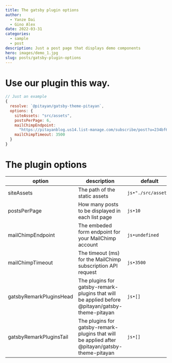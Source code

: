 ```yaml
---
title: The gatsby plugin options
author:
  - Yanze Dai
  - Gino Alex
date: 2022-03-31
categories:
  - sample
  - post
description: Just a post page that displays demo components
hero: images/demo_1.jpg
slug: posts/gatsby-plugin-options
---
```


# Use our plugin this way.

```js
// Just an example
{
  resolve: `@pitayan/gatsby-theme-pitayan`,
  options: {
    siteAssets: "src/assets",
    postsPerPage: 6,
    mailChimpEndpoint:
      "https://pitayanblog.us14.list-manage.com/subscribe/post?u=234bf6777b76872feb7d92a68&amp;id=27fad95f3b",
    mailChimpTimeout: 3500
  }
}
```

# The plugin options

| option                  | description                                                                                     | default             |
|-------------------------|-------------------------------------------------------------------------------------------------|---------------------|
| siteAssets              | The path of the static assets                                                                   | `js•"./src/assets"` |
| postsPerPage            | How many posts to be displayed in each list page                                                | `js•10`             |
| mailChimpEndpoint       | The embeded form endpoint for your MailChimp account                                            | `js•undefined`      |
| mailChimpTimeout        | The timeout (ms) for the MailChimp subscription API request                                     | `js•3500`           |
| gatsbyRemarkPluginsHead | The plugins for gatsby-remark-plugins that will be applied before @pitayan/gatsby-theme-pitayan | `js•[]`             |
| gatsbyRemarkPluginsTail | The plugins for gatsby-remark-plugins that will be applied after @pitayan/gatsby-theme-pitayan  | `js•[]`             |

